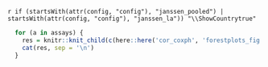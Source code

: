 \newif\ifShowCountry
`r if (startsWith(attr(config, "config"), "janssen_pooled") | startsWith(attr(config, "config"), "janssen_la")) "\\ShowCountrytrue"` 


```r
  for (a in assays) {
    res = knitr::knit_child(c(here::here('cor_coxph', 'forestplots_fig.Rmd')), quiet = TRUE)
    cat(res, sep = '\n')
  }
```





